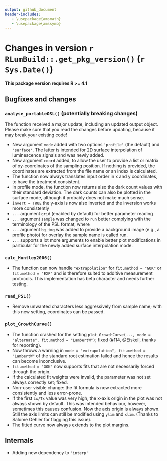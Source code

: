 ```yaml
---
output: github_document
header-includes:
   - \usepackage{amsmath}
   - \usepackage{amssymb}
---
```

<!-- NEWS.md was auto-generated by NEWS.Rmd. Please DO NOT edit by hand!-->

# Changes in version `r RLumBuild::.get_pkg_version()` (`r Sys.Date()`)

**This package version requires R >= 4.1**

## Bugfixes and changes

### `analyse_portableOSL()` (**potentially breaking changes**)
The function received a major update, including an updated output object. Please 
make sure that you read the changes before updating, because it may break your existing code!

* New argument `mode` added with two options `'profile'` (the default) and `'surface'`. The latter is intended for 2D surface interpolation of luminescence signals and was newly added. 
* New argument `coord` added, to allow the user to provide a list or matrix of xy-coordinates of the sampling position. 
If nothing is provided, the coordinates are extracted from the file name or an index is calculated. 
* The function now always translates input order in x and y coordinates, to have the treatment consistent.
* In profile mode, the function now returns also the dark count values with their standard deviation. The dark counts
can also be plotted in the surface mode, although it probably does not make much sense. 
* `invert = TRUE` the y-axis is now also inverted and the inversion works more consistently 
* `...` argument `grid` (enabled by default) for better parameter reading
* `...` argument `sample` was changed to `run` better complying with the terminology of the PSL format, where
* `...` argument `bg_img` was added to provide a background image (e.g., a profile photo) for overlay
the sample name is called run.
* `...` supports a lot more arguments to enable better plot modifications in particular for the newly added
surface interpolation mode. 

### `calc_Huntley2006()`
* The function can now handle `"extrapolation"` for `fit.method = "GOK"` or  `fit.method = "EXP"` and is therefore suited to
additive measurement protocols. This implementation has beta character and needs further testing. 

### `read_PSL()`
* Remove unwanted characters less aggressively from sample name; with this new setting, coordinates 
can be passed.

### `plot_GrowthCurve()`
* The function crashed for the setting `plot_GrowthCurve(..., mode = "alternate", fit.method = "LambertW")`; fixed (#114, @Eiskeil, thanks for reporting).
* Now throws a warning in `mode = "extrapolation", fit.method = "LambertW"` of the standard root estimation failed and hence the results can become inconclusive. 
* `fit.method = "GOK"` now supports fits that are not necessarily forced through the origin.
* If the calculated fit weights were invalid, the parameter was not set always correctly set; fixed.
* Non-user visible change: the fit formula is now extracted more consistently and less error-prone.
* If the first `Lx/Tx` value was very high, the x-axis origin in the plot was not always shown by default. This was intended behaviour, however, sometimes this causes confusion. Now the axis origin is always shown. Still the axis limits can still be modified using `ylim` and `xlim`. (Thanks to Salome Oehler for flagging this issue).
* The fitted curve now always extends to the plot margins. 

## Internals
* Adding new dependency to `'interp'`
